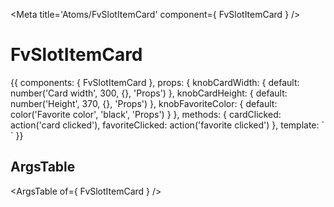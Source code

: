 
<Meta title='Atoms/FvSlotItemCard' component={ FvSlotItemCard } />

# FvSlotItemCard

<Canvas>
<Story name='Common' height='150px'>{{
  components: { FvSlotItemCard },
  props: {
    knobCardWidth: {
      default: number('Card width', 300, {}, 'Props')
    },
    knobCardHeight: {
      default: number('Height', 370, {}, 'Props')
    },
    knobFavoriteColor: {
      default: color('Favorite color', 'black', 'Props')
    }
  },
  methods: {
    cardClicked: action('card clicked'),
    favoriteClicked: action('favorite clicked')
  },
  template: `<FvSlotItemCard
    :cardWidth="knobCardWidth"
    :cardHeight="knobCardHeight"
    :favoriteColor="knobfavoriteColor"
    @card:clicked="cardClicked"
    @favorite:clicked="favoriteClicked"
  >
  </FvSlotItemCard>`
}}</Story>
</Canvas>

## ArgsTable

<ArgsTable of={ FvSlotItemCard } />
